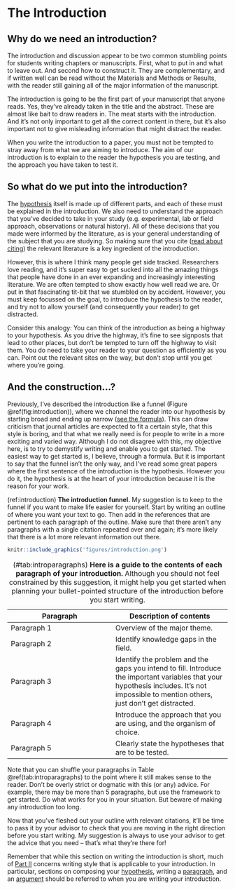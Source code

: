 # The Introduction {#introduction}

## Why do we need an introduction?
The introduction and discussion appear to be two common stumbling points for students writing chapters or manuscripts. First, what to put in and what to leave out. And second how to construct it. They are complementary, and if written well can be read without the Materials and Methods or Results, with the reader still gaining all of the major information of the manuscript.

The introduction is going to be the first part of your manuscript that anyone reads. Yes, they’ve already taken in the title and the abstract. These are almost like bait to draw readers in. The meat starts with the introduction. And it’s not only important to get all the correct content in there, but it’s also important not to give misleading information that might distract the reader.

When you write the introduction to a paper, you must not be tempted to stray away from what we are aiming to introduce. The aim of our introduction is to explain to the reader the hypothesis you are testing, and the approach you have taken to test it.

## So what do we put into the introduction?

The [hypothesis](#hypothesis) itself is made up of different parts, and each of these must be explained in the introduction. We also need to understand the approach that you’ve decided to take in your study (e.g. experimental, lab or field approach, observations or natural history). All of these decisions that you made were informed by the literature, as is your general understanding of the subject that you are studying. So making sure that you cite ([read about citing](#citations)) the relevant literature is a key ingredient of the introduction.

However, this is where I think many people get side tracked. Researchers love reading, and it’s super easy to get sucked into all the amazing things that people have done in an ever expanding and increasingly interesting literature. We are often tempted to show exactly how well read we are. Or put in that fascinating tit-bit that we stumbled on by accident. However, you must keep focussed on the goal, to introduce the hypothesis to the reader, and try not to allow yourself (and consequently your reader) to get distracted. 

Consider this analogy: You can think of the introduction as being a highway to your hypothesis. As you drive the highway, it's fine to see signposts that lead to other places, but don't be tempted to turn off the highway to visit them. You do need to take your reader to your question as efficiently as you can. Point out the relevant sites on the way, but don't stop until you get where you're going.

## And the construction…?

Previously, I’ve described the introduction like a funnel (Figure \@ref(fig:introduction)), where we channel the reader into our hypothesis by starting broad and ending up narrow ([see the formula](#formula)). This can draw criticism that journal articles are expected to fit a certain style, that this style is boring, and that what we really need is for people to write in a more exciting and varied way. Although I do not disagree with this, my objective here, is to try to demystify writing and enable you to get started. The easiest way to get started is, I believe, through a formula. But it is important to say that the funnel isn’t the only way, and I’ve read some great papers where the first sentence of the introduction is the hypothesis. However you do it, the hypothesis is at the heart of your introduction because it is the reason for your work.

(ref:introduction) **The introduction funnel.** My suggestion is to keep to the funnel if you want to make life easier for yourself. Start by writing an outline of where you want your text to go. Then add in the references that are pertinent to each paragraph of the outline. Make sure that there aren’t any paragraphs with a single citation repeated over and again; it’s more likely that there is a lot more relevant information out there.

```{r introduction, echo=FALSE, out.width = '95%', fig.cap="(ref:introduction)"}
knitr::include_graphics('figures/introduction.png')
```

Table: (\#tab:introparagraphs) **Here is a guide to the contents of each paragraph of your introduction.** Although you should not feel constrained by this suggestion, it might help you get started when planning your bullet-pointed structure of the introduction before you start writing.

| **Paragraph** | **Description of contents** |
|--------|---------|
| Paragraph 1 | Overview of the major theme. |
| Paragraph 2 | Identify knowledge gaps in the field. |
| Paragraph 3 | Identify the problem and the gaps you intend to fill. Introduce the important variables that your hypothesis includes. It’s not impossible to mention others, just don’t get distracted. |
| Paragraph 4 | Introduce the approach that you are using, and the organism of choice. |
| Paragraph 5 | Clearly state the hypotheses that are to be tested. |

Note that you can shuffle your paragraphs in Table \@ref(tab:introparagraphs) to the point where it still makes sense to the reader. Don’t be overly strict or dogmatic with this (or any) advice. For example, there may be more than 5 paragraphs, but use the framework to get started. Do what works for you in your situation. But beware of making any introduction too long. 

Now that you’ve fleshed out your outline with relevant citations, it’ll be time to pass it by your advisor to check that you are moving in the right direction before you start writing. My suggestion is always to use your advisor to get the advice that you need – that’s what they’re there for!

Remember that while this section on writing the introduction is short, much of [Part II](#part2) concerns writing style that is applicable to your introduction. In particular, sections on composing your [hypothesis](#hypothesis), writing a [paragraph](#paragraph), and an [argument](#argument) should be referred to when you are writing your introduction. 
